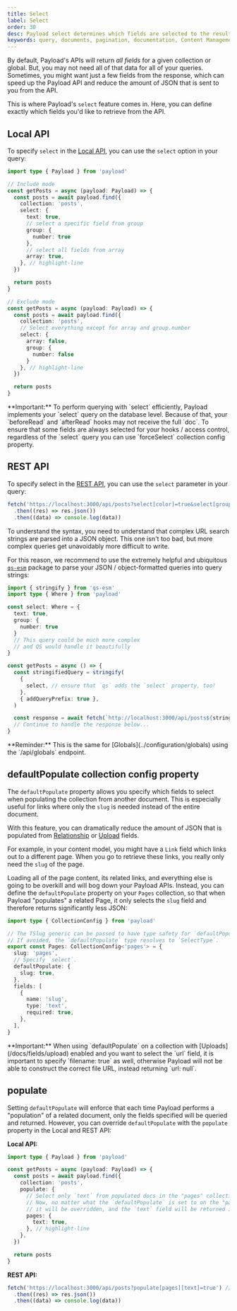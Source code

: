 ```yaml
---
title: Select
label: Select
order: 30
desc: Payload select determines which fields are selected to the result.
keywords: query, documents, pagination, documentation, Content Management System, cms, headless, javascript, node, react, nextjs
---
```


By default, Payload's APIs will return _all fields_ for a given collection or global. But, you may not need all of that data for all of your queries. Sometimes, you might want just a few fields from the response, which can speed up the Payload API and reduce the amount of JSON that is sent to you from the API.

This is where Payload's `select` feature comes in. Here, you can define exactly which fields you'd like to retrieve from the API.

## Local API

To specify `select` in the [Local API](../local-api/overview), you can use the `select` option in your query:

```ts
import type { Payload } from 'payload'

// Include mode
const getPosts = async (payload: Payload) => {
  const posts = await payload.find({
    collection: 'posts',
    select: {
      text: true,
      // select a specific field from group
      group: {
        number: true
      },
      // select all fields from array
      array: true,
    }, // highlight-line
  })

  return posts
}

// Exclude mode
const getPosts = async (payload: Payload) => {
  const posts = await payload.find({
    collection: 'posts',
    // Select everything except for array and group.number
    select: {
      array: false,
      group: {
        number: false
      }
    }, // highlight-line
  })

  return posts
}
```


<Banner type="warning">
  **Important:**
  To perform querying with `select` efficiently, Payload implements your `select` query on the database level. Because of that, your `beforeRead` and `afterRead` hooks may not receive the full `doc`.
  To ensure that some fields are always selected for your hooks / access control, regardless of the `select` query you can use `forceSelect` collection config property.
</Banner>


## REST API

To specify select in the [REST API](../rest-api/overview), you can use the `select` parameter in your query:

```ts
fetch('https://localhost:3000/api/posts?select[color]=true&select[group][number]=true') // highlight-line
  .then((res) => res.json())
  .then((data) => console.log(data))
```

To understand the syntax, you need to understand that complex URL search strings are parsed into a JSON object. This one isn't too bad, but more complex queries get unavoidably more difficult to write.

For this reason, we recommend to use the extremely helpful and ubiquitous [`qs-esm`](https://www.npmjs.com/package/qs-esm) package to parse your JSON / object-formatted queries into query strings:

```ts
import { stringify } from 'qs-esm'
import type { Where } from 'payload'

const select: Where = {
  text: true,
  group: {
    number: true
  }
  // This query could be much more complex
  // and QS would handle it beautifully
}

const getPosts = async () => {
  const stringifiedQuery = stringify(
    {
      select, // ensure that `qs` adds the `select` property, too!
    },
    { addQueryPrefix: true },
  )

  const response = await fetch(`http://localhost:3000/api/posts${stringifiedQuery}`)
  // Continue to handle the response below...
}
```

<Banner type="info">
  **Reminder:**
  This is the same for [Globals](../configuration/globals) using the `/api/globals` endpoint.
</Banner>


## defaultPopulate collection config property

The `defaultPopulate` property allows you specify which fields to select when populating the collection from another document.
This is especially useful for links where only the `slug` is needed instead of the entire document.

With this feature, you can dramatically reduce the amount of JSON that is populated from [Relationship](/docs/fields/relationship) or [Upload](/docs/fields/upload) fields.

For example, in your content model, you might have a `Link` field which links out to a different page. When you go to retrieve these links, you really only need the `slug` of the page.

Loading all of the page content, its related links, and everything else is going to be overkill and will bog down your Payload APIs. Instead, you can define the `defaultPopulate` property on your `Pages` collection, so that when Payload "populates" a related Page, it only selects the `slug` field and therefore returns significantly less JSON:

```ts
import type { CollectionConfig } from 'payload'

// The TSlug generic can be passed to have type safety for `defaultPopulate`.
// If avoided, the `defaultPopulate` type resolves to `SelectType`.
export const Pages: CollectionConfig<'pages'> = {
  slug: 'pages',
  // Specify `select`.
  defaultPopulate: {
    slug: true,
  },
  fields: [
    {
      name: 'slug',
      type: 'text',
      required: true,
    },
  ],
}
```

<Banner type="warning">
  **Important:**
  When using `defaultPopulate` on a collection with [Uploads](/docs/fields/upload) enabled and you want to select the `url` field, it is important to specify `filename: true` as well, otherwise Payload will not be able to construct the correct file URL, instead returning `url: null`.
</Banner>

## populate

Setting `defaultPopulate` will enforce that each time Payload performs a "population" of a related document, only the fields specified will be queried and returned. However, you can override `defaultPopulate` with the `populate` property in the Local and REST API:

**Local API:**

```ts
import type { Payload } from 'payload'

const getPosts = async (payload: Payload) => {
  const posts = await payload.find({
    collection: 'posts',
    populate: {
      // Select only `text` from populated docs in the "pages" collection
      // Now, no matter what the `defaultPopulate` is set to on the "pages" collection,
      // it will be overridden, and the `text` field will be returned instead.
      pages: {
        text: true,
      }, // highlight-line
    },
  })

  return posts
}
```

**REST API:**

```ts
fetch('https://localhost:3000/api/posts?populate[pages][text]=true') // highlight-line
  .then((res) => res.json())
  .then((data) => console.log(data))
```